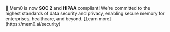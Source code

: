 <Note type="info">
  🔐 Mem0 is now <strong>SOC 2</strong> and <strong>HIPAA</strong> compliant! We're committed to the highest standards of data security and privacy, enabling secure memory for enterprises, healthcare, and beyond. [Learn more](https://mem0.ai/security)
</Note>

